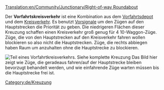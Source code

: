 [[Translation:en/Community/Junctionary/Right-of-way Roundabout]]

{{de/Kreuzungsmenü}}
Der '''Vorfahrtskreisverkehr''' ist eine Kombination aus dem [[de/Manual/Zugdepot bauen#erweiterte-depotkonfigurationen|Vorfahrtsdepot]] und dem [[de/Community/Junctionary/Kreisverkehr|Kreisverkehr]]. Es benutzt [[de/Manual/Signale#vorsignale|Vorsignale]] um den Zügen auf den Hauptstrecken die Priorität zu geben. Die niedrigeren Flächen dieser Kreuzung schaffen einen Kreisverkehr groß genug für 4 10-Waggon-Züge. Züge, die von den Hauptstrecken auf den Kreisverkehr fahren wollen blockieren so also nicht die Hauptstrecken. Züge, die rechts abbiegen haben Raum um anzuhalten ohne die Hauptstrecke zu blockieren.

[[File:en/AdvancedMain4WaySmall.png|none|frame|Teil eines Vorfahrtkreisverkehrs. [[Media:en/AdvancedMain4Way.png|Siehe komplette Kreuzung]]]]
Das Bild hier zeigt wie Züge, die geradeaus fahren/auf der Hauptstrecke bleiben bevorzugt behandelt werden, und wie einfahrende Züge warten müssen bis die Hauptstrecke frei ist.

{{de/Kreuzungskriterien|Teuer|4|1|0|1|1|1|1|0|1|1|2||Ausgefallene Züge blockieren entweder das eine Gleis oder alle Abbiegungen nach links.|
*Sehr hohe Kapazität.
*Staus unwahrscheinlich aber möglich (Abbiegungen nach links).
*Züge können die Kreuzung benutzen um umzudrehen.
*Verbraucht viel Platz, 22 x 22. (220 zusätzliche Felder benutzt)
*Maximale Signaldichte: 8
*Minimale Felder zwischen Doppelkurve: 1 (Diagonal) 
}}

[[Category:de/Kreuzung]]